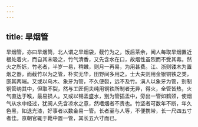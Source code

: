 ```yaml
---
---
---
```

title: 旱烟管
---



旱烟管，亦曰旱烟筒，北人谓之旱烟袋，截竹为之，饭后茶余，闽人每取旱烟置近根处着火，而自其末吸之，竹气清香，又先含水在口，故烟性虽烈而不受其毒。然火之所铄，竹老者，半岁一易，稍嫩，则月一再易，为用甚费。江、浙则镂木为置烟之器，而截竹以为之管，朴实无华，田野间多用之。士大夫则用金银铜铁之类，嵌其两端。又或以乌木、象牙为管，不久便裂，远不及竹。滇人以象牙为管，别制铜管纳其中，但取不裂，然与工匠佣夫纯用铜铁所制者无异，得火，全管皆热，火气直达于喉，最易损人。又或以锡盂盛水，别为管插盂中，旁出一管如鹤颈，使烟气从水中经过，犹闽人先含凉水之意，然嗜烟者不贵也。竹坚者可数年不断，年久色黑，如退光漆，好事者以数金易一管。长者至与人等，不便携带，长一尺四五寸者佳。京朝官辄于靴中置一管，其长五六寸而已。